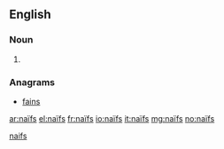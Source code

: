 {{also|naifs}}
==English==

===Noun===
{{head|en|plural}}

# {{plural of|naïf|lang=en}}

===Anagrams===
* [[fains#English|fains]]

[[Category:English terms spelled with Ï|naifs]]

[[ar:naïfs]]
[[el:naïfs]]
[[fr:naïfs]]
[[io:naïfs]]
[[it:naïfs]]
[[mg:naïfs]]
[[no:naïfs]]
